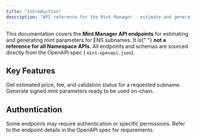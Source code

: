 ```yaml
---
title: "Introduction"
description: "API reference for the Mint Manager - estimate and generate mint parameters for ENS subnames. This documentation covers only the Mint API endpoints as defined in the OpenAPI spec."
---
```


<Note>
  This documentation covers the <strong>Mint Manager API endpoints</strong> for
  estimating and generating mint parameters for ENS subnames. It is{" "}
  <strong>not a reference for all Namespace APIs</strong>. All endpoints and
  schemas are sourced directly from the OpenAPI spec (
  <code>mint-openapi.json</code>).
</Note>

## Key Features

<CardGroup cols={2}>
  <Card
    title="Estimate Mint Parameters"
    icon="calculator"
    href="/api-reference/mint/estimate"
    arrow="true"
  >
    Get estimated price, fee, and validation status for a requested subname.
  </Card>
  <Card
    title="Generate Mint Parameters"
    icon="key"
    href="/api-reference/mint"
    arrow="true"
  >
    Generate signed mint parameters ready to be used on-chain.
  </Card>
</CardGroup>

## Authentication

Some endpoints may require authentication or specific permissions. Refer to the endpoint details in the OpenAPI spec for requirements.
